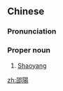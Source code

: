 {{also|邵阳}}
==Chinese==
{{zh-forms|s=邵阳}}

===Pronunciation===
{{zh-pron
|m=Shàoyáng
|cat=pn
}}

===Proper noun===
{{zh-proper noun}}

# [[Shaoyang]]

{{zh-cat|Cities}}

[[zh:邵陽]]